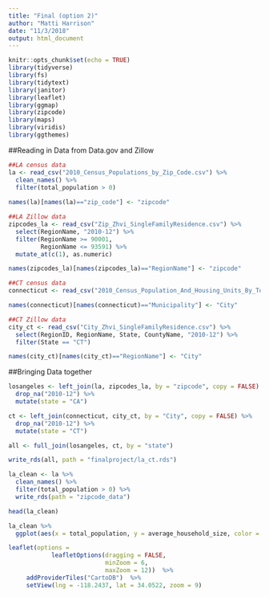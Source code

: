 ```yaml
---
title: "Final (option 2)"
author: "Matti Harrison"
date: "11/3/2018"
output: html_document
---
```


```r
knitr::opts_chunk$set(echo = TRUE)
library(tidyverse)
library(fs)
library(tidytext)
library(janitor)
library(leaflet)
library(ggmap)
library(zipcode)
library(maps)
library(viridis)
library(ggthemes)
```

##Reading in Data from Data.gov and Zillow
```r
##LA census data
la <- read_csv("2010_Census_Populations_by_Zip_Code.csv") %>% 
  clean_names() %>% 
  filter(total_population > 0) 
  
names(la)[names(la)=="zip_code"] <- "zipcode"

##LA Zillow data 
zipcodes_la <- read_csv("Zip_Zhvi_SingleFamilyResidence.csv") %>% 
  select(RegionName, "2010-12") %>% 
  filter(RegionName >= 90001,
         RegionName <= 93591) %>% 
  mutate_at(c(1), as.numeric)

names(zipcodes_la)[names(zipcodes_la)=="RegionName"] <- "zipcode"

##CT census data
connecticut <- read_csv("2010_Census_Population_And_Housing_Units_By_Town.csv")

names(connecticut)[names(connecticut)=="Municipality"] <- "City"

##CT Zillow data 
city_ct <- read_csv("City_Zhvi_SingleFamilyResidence.csv") %>% 
  select(RegionID, RegionName, State, CountyName, "2010-12") %>% 
  filter(State == "CT")

names(city_ct)[names(city_ct)=="RegionName"] <- "City"
```

##Bringing Data together
```r
losangeles <- left_join(la, zipcodes_la, by = "zipcode", copy = FALSE) %>% 
  drop_na("2010-12") %>% 
  mutate(state = "CA")

ct <- left_join(connecticut, city_ct, by = "City", copy = FALSE) %>% 
  drop_na("2010-12") %>% 
  mutate(state = "CT")

all <- full_join(losangeles, ct, by = "state")

write_rds(all, path = "finalproject/la_ct.rds")
```

```r
la_clean <- la %>% 
  clean_names() %>% 
  filter(total_population > 0) %>% 
  write_rds(path = "zipcode_data")
```

```r
head(la_clean)
```

```r
la_clean %>% 
  ggplot(aes(x = total_population, y = average_household_size, color = median_age)) + geom_point() + labs(title = "Population in LA and Average Household Size, using zipcode data", subtitle = "As people get older they have a smaller household size", x = "Population per Zipcode", y = "Average Household Size", color = "Median Age per Zipode")
```

```r
leaflet(options = 
            leafletOptions(dragging = FALSE,
                           minZoom = 6, 
                           maxZoom = 12))  %>% 
     addProviderTiles("CartoDB")  %>% 
     setView(lng = -118.2437, lat = 34.0522, zoom = 9)
```
